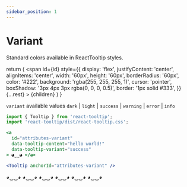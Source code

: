 ```yaml
---
sidebar_position: 1
---
```


# Variant

Standard colors available in ReactTooltip styles.


  return (
    <span
      id={id}
      style={{
        display: 'flex',
        justifyContent: 'center',
        alignItems: 'center',
        width: '60px',
        height: '60px',
        borderRadius: '60px',
        color: '#222',
        background: 'rgba(255, 255, 255, 1)',
        cursor: 'pointer',
        boxShadow: '3px 4px 3px rgba(0, 0, 0, 0.5)',
        border: '1px solid #333',
      }}
      {...rest}
    >
      {children}
    </span>
  )
}

`variant` available values `dark` | `light` | `success` | `warning` | `error` | `info`

```jsx
import { Tooltip } from 'react-tooltip';
import 'react-tooltip/dist/react-tooltip.css';

<a
  id="attributes-variant"
  data-tooltip-content="hello world!"
  data-tooltip-variant="success"
> ◕‿‿◕ </a>

<Tooltip anchorId="attributes-variant" />
```

<div style={{ display: 'flex', columnGap: '16px', justifyContent: 'center' }}>
  <TooltipAnchor
    id="attributes-variant-success"
    data-tooltip-content="success tooltip color"
    data-tooltip-variant="success"
  >
    ◕‿‿◕
  </TooltipAnchor>
  <Tooltip anchorId="attributes-variant-success" />
  <TooltipAnchor
    id="attributes-variant-error"
    data-tooltip-content="error tooltip color"
    data-tooltip-variant="error"
  >
    ◕‿‿◕
  </TooltipAnchor>
  <Tooltip anchorId="attributes-variant-error" />
  <TooltipAnchor
    id="attributes-variant-warning"
    data-tooltip-content="warning tooltip color"
    data-tooltip-variant="warning"
  >
    ◕‿‿◕
  </TooltipAnchor>
  <Tooltip anchorId="attributes-variant-warning" />
  <Tooltip anchorId="attributes-variant-info" />
  <TooltipAnchor
    id="attributes-variant-info"
    data-tooltip-content="info tooltip color"
    data-tooltip-variant="info"
  >
    ◕‿‿◕
  </TooltipAnchor>
  <Tooltip anchorId="attributes-variant-dark" />
  <TooltipAnchor
    id="attributes-variant-dark"
    data-tooltip-content="dark tooltip color"
    data-tooltip-variant="dark"
  >
    ◕‿‿◕
  </TooltipAnchor>
  <Tooltip anchorId="attributes-variant-light" />
  <TooltipAnchor
    id="attributes-variant-light"
    data-tooltip-content="light tooltip color"
    data-tooltip-variant="light"
  >
    ◕‿‿◕
  </TooltipAnchor>
</div>
